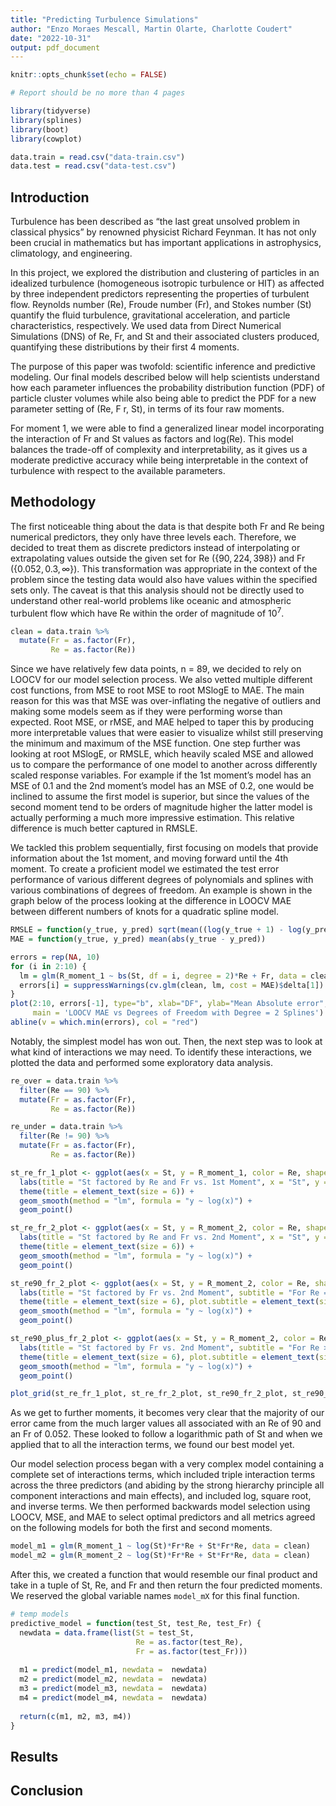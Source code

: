 ```yaml
---
title: "Predicting Turbulence Simulations"
author: "Enzo Moraes Mescall, Martin Olarte, Charlotte Coudert"
date: "2022-10-31"
output: pdf_document
---
```


```r
knitr::opts_chunk$set(echo = FALSE)

# Report should be no more than 4 pages
```


```r
library(tidyverse)
library(splines)
library(boot)
library(cowplot)
```

```r
data.train = read.csv("data-train.csv")
data.test = read.csv("data-test.csv")
```


## Introduction

Turbulence has been described as “the last great unsolved problem in classical physics” by renowned physicist Richard Feynman. It has not only been crucial in mathematics but has important applications in astrophysics, climatology, and engineering.

In this project, we explored the distribution and clustering of particles in an idealized turbulence (homogeneous isotropic turbulence or HIT) as affected by three independent predictors representing the properties of turbulent flow. Reynolds number (Re), Froude number (Fr), and Stokes number (St) quantify the fluid turbulence, gravitational acceleration, and particle characteristics, respectively. We used data from Direct Numerical Simulations (DNS) of Re, Fr, and St and their associated clusters produced, quantifying these distributions by their first 4 moments.

The purpose of this paper was twofold: scientific inference and predictive modeling. Our final models described below will help scientists understand how each parameter influences the probability distribution function (PDF) of particle cluster volumes while also being able to predict the PDF for a new parameter setting of (Re, F r, St), in terms of its four raw moments. 

For moment 1, we were able to find a generalized linear model incorporating the interaction of Fr and St values as factors and log(Re). This model balances the trade-off of complexity and interpretability, as it gives us a moderate predictive accuracy while being interpretable in the context of turbulence with respect to the available parameters.

## Methodology

The first noticeable thing about the data is that despite both Fr and Re being numerical predictors, they only have three levels each. Therefore, we decided to treat them as discrete predictors instead of interpolating or extrapolating values outside the given set for Re ($\{90, 224, 398\}$) and Fr ($\{0.052, 0.3, \infty\}$). This transformation was appropriate in the context of the problem since the testing data would also have values within the specified sets only. The caveat is that this analysis should not be directly used to understand other real-world problems like oceanic and atmospheric turbulent flow which have Re within the order of magnitude of $10^7$.

```r
clean = data.train %>%
  mutate(Fr = as.factor(Fr),
         Re = as.factor(Re))
```

Since we have relatively few data points, n = 89, we decided to rely on LOOCV for our model selection process. We also vetted multiple different cost functions, from MSE to root MSE to root MSlogE to MAE. The main reason for this was that MSE was over-inflating the negative of outliers and making some models seem as if they were performing worse than expected. Root MSE, or rMSE, and MAE helped to taper this by producing more interpretable values that were easier to visualize whilst still preserving the minimum and maximum of the MSE function. One step further was looking at root MSlogE, or RMSLE, which heavily scaled MSE and allowed us to compare the performance of one model to another across differently scaled response variables. For example if the 1st moment's model has an MSE of 0.1 and the 2nd moment's model has an MSE of 0.2, one would be inclined to assume the first model is superior, but since the values of the second moment tend to be orders of magnitude higher the latter model is actually performing a much more impressive estimation. This relative difference is much better captured in RMSLE.

We tackled this problem sequentially, first focusing on models that provide information about the 1st moment, and moving forward until the 4th moment. To create a proficient model we estimated the test error performance of various different degrees of polynomials and splines with various combinations of degrees of freedom. An example is shown in the graph below of the process looking at the difference in LOOCV MAE between different numbers of knots for a quadratic spline model.

```r
RMSLE = function(y_true, y_pred) sqrt(mean((log(y_true + 1) - log(y_pred + 1))^2))
MAE = function(y_true, y_pred) mean(abs(y_true - y_pred))

errors = rep(NA, 10)
for (i in 2:10) {
  lm = glm(R_moment_1 ~ bs(St, df = i, degree = 2)*Re + Fr, data = clean)
  errors[i] = suppressWarnings(cv.glm(clean, lm, cost = MAE)$delta[1])
}
plot(2:10, errors[-1], type="b", xlab="DF", ylab="Mean Absolute error", 
     main = 'LOOCV MAE vs Degrees of Freedom with Degree = 2 Splines')
abline(v = which.min(errors), col = "red")
```

Notably, the simplest model has won out. Then, the next step was to look at what kind of interactions we may need. To identify these interactions, we plotted the data and performed some exploratory data analysis.

```r
re_over = data.train %>%
  filter(Re == 90) %>%
  mutate(Fr = as.factor(Fr),
         Re = as.factor(Re))

re_under = data.train %>%
  filter(Re != 90) %>%
  mutate(Fr = as.factor(Fr),
         Re = as.factor(Re))

st_re_fr_1_plot <- ggplot(aes(x = St, y = R_moment_1, color = Re, shape = Fr), data = clean) +
  labs(title = "St factored by Re and Fr vs. 1st Moment", x = "St", y = "1st Moment") + 
  theme(title = element_text(size = 6)) +
  geom_smooth(method = "lm", formula = "y ~ log(x)") +
  geom_point()

st_re_fr_2_plot <- ggplot(aes(x = St, y = R_moment_2, color = Re, shape = Fr), data = clean) +
  labs(title = "St factored by Re and Fr vs. 2nd Moment", x = "St", y = "2nd Moment") + 
  theme(title = element_text(size = 6)) +
  geom_smooth(method = "lm", formula = "y ~ log(x)") +
  geom_point()

st_re90_fr_2_plot <- ggplot(aes(x = St, y = R_moment_2, color = Re, shape = Fr), data = re_over) +
  labs(title = "St factored by Fr vs. 2nd Moment", subtitle = "For Re = 90", x = "St", y = "2nd Moment") + 
  theme(title = element_text(size = 6), plot.subtitle = element_text(size = 5)) +
  geom_smooth(method = "lm", formula = "y ~ log(x)") +
  geom_point()

st_re90_plus_fr_2_plot <- ggplot(aes(x = St, y = R_moment_2, color = Re, shape = Fr), data = re_under) +
  labs(title = "St factored by Fr vs. 2nd Moment", subtitle = "For Re > 90", x = "St", y = "2nd Moment") + 
  theme(title = element_text(size = 6), plot.subtitle = element_text(size = 5)) +
  geom_smooth(method = "lm", formula = "y ~ log(x)") +
  geom_point()

plot_grid(st_re_fr_1_plot, st_re_fr_2_plot, st_re90_fr_2_plot, st_re90_plus_fr_2_plot)
```

As we get to further moments, it becomes very clear that the majority of our error came from the much larger values all associated with an Re of 90 and an Fr of 0.052. These looked to follow a logarithmic path of St and when we applied that to all the interaction terms, we found our best model yet.

Our model selection process began with a very complex model containing a complete set of interactions terms, which included triple interaction terms across the three predictors (and abiding by the strong hierarchy principle all component interactions and main effects), and included log, square root, and inverse terms. We then performed backwards model selection using LOOCV, MSE, and MAE to select optimal predictors and all metrics agreed on the following models for both the first and second moments.

```r
model_m1 = glm(R_moment_1 ~ log(St)*Fr*Re + St*Fr*Re, data = clean)
model_m2 = glm(R_moment_2 ~ log(St)*Fr*Re + St*Fr*Re, data = clean)
```

After this, we created a function that would resemble our final product and take in a tuple of St, Re, and Fr and then return the four predicted moments. We reserved the global variable names `model_mX` for this final function.

```r
# temp models
predictive_model = function(test_St, test_Re, test_Fr) {
  newdata = data.frame(list(St = test_St, 
                            Re = as.factor(test_Re), 
                            Fr = as.factor(test_Fr)))
  
  m1 = predict(model_m1, newdata =  newdata)
  m2 = predict(model_m2, newdata =  newdata)
  m3 = predict(model_m3, newdata =  newdata)
  m4 = predict(model_m4, newdata =  newdata)
  
  return(c(m1, m2, m3, m4))
}
```

## Results


## Conclusion